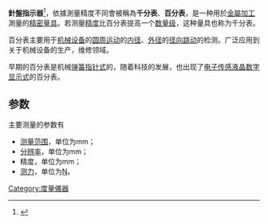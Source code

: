 '''針盤指示器'''<ref>{{cite web |title=dial indicator - 針盤指示器；千分表 |url=http://terms.naer.edu.tw/detail/2456411/ |website=terms.naer.edu.tw |language=zh-tw |accessdate=2018-07-30 |archive-date=2018-07-30 |archive-url=https://web.archive.org/web/20180730110302/http://terms.naer.edu.tw/detail/2456411/ |dead-url=no }}</ref>，依據測量精度不同會被稱為'''千分表'''、'''百分表'''，是一种用於[[金屬加工|金屬加工]]測量的[[精密|精密]][[量具|量具]]。若测量[[精度|精度]]比百分表提高一个[[数量级|数量级]]，这种量具也称为千分表。

百分表主要用于[[机械|机械]][[设备|设备]]的[[圆周运动|圆周运动]]的[[内径|内径]]、[[外径|外径]]的[[径向跳动|径向跳动]]的检测。广泛应用到关于机械设备的生产，维修领域。

早期的百分表是机械[[弹簧|弹簧]][[指针式|指针式]]的，随着科技的发展，也出现了[[电子传感|电子传感]][[液晶|液晶]][[数字显示式|数字显示式]]的百分表。

==参数==
主要测量的参数有
*[[测量范围|测量范围]]，单位为mm；
*[[分辨率|分辨率]]，单位为mm；
*精度，单位为mm；
*[[测力|测力]]，单位为[[牛顿|N]]。

[[Category:度量儀器|Category:度量儀器]]